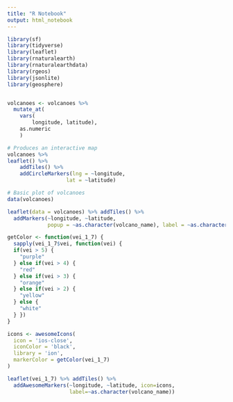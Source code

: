 ```yaml
---
title: "R Notebook"
output: html_notebook
---
```


```r
library(sf)
library(tidyverse)
library(leaflet)
library(rnaturalearth)
library(rnaturalearthdata)
library(rgeos)
library(jsonlite)
library(geosphere)
```

```r

```


```r
volcanoes <- volcanoes %>% 
  mutate_at(
    vars(
        longitude, latitude),
    as.numeric
    ) 
```

```r
# Produces an interactive map
volcanoes %>% 
leaflet() %>% 
    addTiles() %>% 
    addCircleMarkers(lng = ~longitude, 
                   lat = ~latitude)  
```


```r
# Basic plot of volcanoes
data(volcanoes)

leaflet(data = volcanoes) %>% addTiles() %>%
  addMarkers(~longitude, ~latitude, 
             popup = ~as.character(volcano_name), label = ~as.character(volcano_name))
```



```r
getColor <- function(vei_1_7) {
  sapply(vei_1_7$vei, function(vei) {
  if(vei > 5) {
    "purple"
  } else if(vei > 4) {
    "red"
  } else if(vei > 3) {
    "orange"
  } else if(vei > 2) {
    "yellow"
  } else {
    "white"
  } })
}

icons <- awesomeIcons(
  icon = 'ios-close',
  iconColor = 'black',
  library = 'ion',
  markerColor = getColor(vei_1_7)
)

leaflet(vei_1_7) %>% addTiles() %>%
  addAwesomeMarkers(~longitude, ~latitude, icon=icons, 
                    label=~as.character(volcano_name))
```

```r

```

